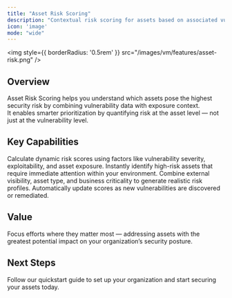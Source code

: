 ```yaml
---
title: "Asset Risk Scoring"
description: "Contextual risk scoring for assets based on associated vulnerabilities and exposure."
icon: 'image'
mode: "wide"
---
```


<img
  style={{ borderRadius: '0.5rem' }}
  src="/images/vm/features/asset-risk.png"
/>


## Overview

Asset Risk Scoring helps you understand which assets pose the highest security risk by combining vulnerability data with exposure context.  
It enables smarter prioritization by quantifying risk at the asset level — not just at the vulnerability level.

## Key Capabilities

<Columns cols={2}>
  <Card title="Contextual Scoring" icon="chart-line">
    Calculate dynamic risk scores using factors like vulnerability severity, exploitability, and asset exposure.
  </Card>
  <Card title="Prioritized Visibility" icon="list-ol">
    Instantly identify high-risk assets that require immediate attention within your environment.
  </Card>
  <Card title="Exposure Correlation" icon="globe">
    Combine external visibility, asset type, and business criticality to generate realistic risk profiles.
  </Card>
  <Card title="Continuous Recalculation" icon="arrows-rotate">
    Automatically update scores as new vulnerabilities are discovered or remediated.
  </Card>
</Columns>

## Value

Focus efforts where they matter most — addressing assets with the greatest potential impact on your organization’s security posture.



## Next Steps

<Card title="Explore Live Demo Now" icon="arrow-right" href="https://suite.snapsec.co/demo">
  Follow our quickstart guide to set up your organization and start securing your assets today.
</Card>